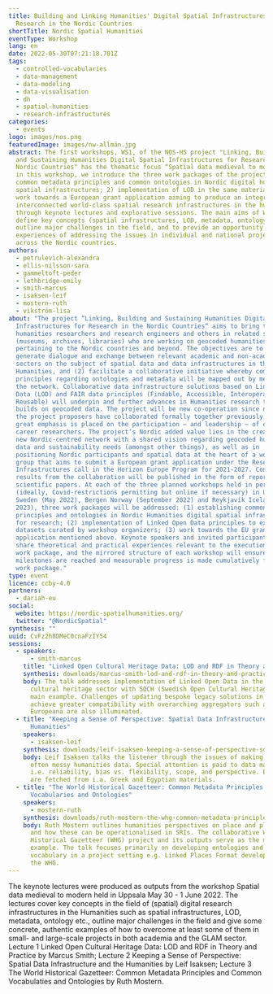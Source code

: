 ```yaml
---
title: Building and Linking Humanities' Digital Spatial Infrastructures for
  Research in the Nordic Countries
shortTitle: Nordic Spatial Humanities
eventType: Workshop
lang: en
date: 2022-05-30T07:21:18.701Z
tags:
  - controlled-vocabularies
  - data-management
  - data-modeling
  - data-visualisation
  - dh
  - spatial-humanities
  - research-infrastructures
categories:
  - events
logo: images/nos.png
featuredImage: images/nw-allmän.jpg
abstract: The first workshops, WS1, of the NOS-HS project "Linking, Building,
  and Sustaining Humanities Digital Spatial Infrastructures for Research in the
  Nordic Countries" has the thematic focus “Spatial data medieval to modern” and
  in this workshop, we introduce the three work packages of the project, 1)
  common metadata principles and common ontologies in Nordic digital humanities
  spatial infrastructures; 2) implementation of LOD in the same material, and 3)
  work towards a European grant application aiming to produce an integrated and
  interconnected world-class spatial research infrastructures in the humanities,
  through keynote lectures and explorative sessions. The main aims of WS1 are to
  define key concepts (spatial infrastructures, LOD, metadata, ontology),
  outline major challenges in the field, and to provide an opportunity to share
  experiences of addressing the issues in individual and national projects
  across the Nordic countries.
authors:
  - petrulevich-alexandra
  - ellis-nilsson-sara
  - gammeltoft-peder
  - lethbridge-emily
  - smith-marcus
  - isaksen-leif
  - mostern-ruth
  - vikström-lisa
about: "The project “Linking, Building and Sustaining Humanities Digital Spatial
  Infrastructures for Research in the Nordic Countries“ aims to bring together
  humanities researchers and research engineers and others in related sectors
  (museums, archives, libraries) who are working on geocoded humanities data
  pertaining to the Nordic countries and beyond. The objectives are to (1)
  generate dialogue and exchange between relevant academic and non-academic
  sectors on the subject of spatial data and data infrastructures in the
  Humanities, and (2) facilitate a collaborative initiative whereby common
  principles regarding ontologies and metadata will be mapped out by members of
  the network. Collaborative data infrastructure solutions based on Linked Open
  Data (LOD) and FAIR data principles (Findable, Accessible, Interoperable,
  Reusable) will underpin and further advances in Humanities research that
  builds on geocoded data. The project will be new co-operation since none of
  the project proposers have collaborated formally together previously, and
  great emphasis is placed on the participation – and leadership – of early
  career researchers. The project‘s Nordic added value lies in the creation of a
  new Nordic-centred network with a shared vision regarding geocoded humanities
  data and sustainability needs (amongst other things), as well as in
  positioning Nordic participants and spatial data at the heart of a working
  group that aims to submit a European grant application under the Research
  Infrastructures call in the Horizon Europe Program for 2021-2027. Concrete
  results from the collaboration will be published in the form of reports and
  scientific papers. At each of the three planned workshops held in person
  (ideally, Covid-restrictions permitting but online if necessary) in Uppsala
  Sweden (May 2022), Bergen Norway (September 2022) and Reykjavík Iceland (May
  2023), three work packages will be addressed: (1) establishing common metadata
  principles and ontologies in Nordic Humanities digital spatial infrastructure
  for research; (2) implementation of Linked Open Data principles to existing
  datasets curated by workshop organizers; (3) work towards the EU grant
  application mentioned above. Keynote speakers and invited participants will
  share theoretical and practical experiences relevant to the execution of each
  work package, and the mirrored structure of each workshop will ensure that
  milestones are reached and measurable progress is made cumulatively for each
  work package."
type: event
licence: ccby-4.0
partners:
  - dariah-eu
social:
  website: https://nordic-spatialhumanities.org/
  twitter: "@NordicSpatial"
synthesis: ""
uuid: CvFz2h8DMeC0cnaFzIY54
sessions:
  - speakers:
      - smith-marcus
    title: "Linked Open Cultural Heritage Data: LOD and RDF in Theory and Practice"
    synthesis: downloads/marcus-smith-lod-and-rdf-in-theory-and-practice.mp4
    body: T﻿he talk addresses implementation of Linked Open Data in the Swedish
      cultural heritage sector with SOCH (Swedish Open Cultural Heritage) as its
      main example. Challenges of updating bespoke legacy solutions in order to
      achieve greater compatibility with overarching aggregators such as
      Europeana are also illuminated.
  - title: "Keeping a Sense of Perspective: Spatial Data Infrastructures and the
      Humanities"
    speakers:
      - isaksen-leif
    synthesis: downloads/leif-isaksen-keeping-a-sense-of-perspective-sdis-and-the-humanities.mp4
    body: Leif Isaksen talks the listener through the issues of making SDIs out of
      often messy humanities data. Special attention is paid to data management,
      i.e. reliability, bias vs. flexibility, scope, and perspective. Examples
      are fetched from i.a. Greek and Egyptian materials.
  - title: "The World Historical Gazetteer: Common Metadata Principles and Common
      Vocabularies and Ontologies"
    speakers:
      - mostern-ruth
    synthesis: downloads/ruth-mostern-the-whg-common-metadata-principles-and-common-vocabs-and-ontologies.mp4
    body: Ruth Mostern outlines humanities perspectives on place and place-making
      and how these can be operationalised in SRIs. The collaborative World
      Historical Gazetteer (WHG) project and its outputs serve as the main
      example. The talk focuses primarily on developing ontologies and
      vocabulary in a project setting e.g. Linked Places Format developed for
      the WHG.
---
```

The keynote lectures were produced as outputs from the workshop Spatial data medieval to modern held in Uppsala May 30 - 1 June 2022. The lectures cover key concepts in the field of (spatial) digital research infrastructures in the Humanities such as spatial infrastructures, LOD, metadata, ontology etc., outline major challenges in the field and give some concrete, authentic examples of how to overcome at least some of them in small- and large-scale projects in both academia and the GLAM sector. Lecture 1 Linked Open Cultural Heritage Data: LOD and RDF in Theory and Practice by Marcus Smith; Lecture 2 Keeping a Sense of Perspective: Spatial Data Infrastructure and the Humanities by Leif Isaksen; Lecture 3 The World Historical Gazetteer: Common Metadata Principles and Common Vocabulaties and Ontologies by Ruth Mostern.